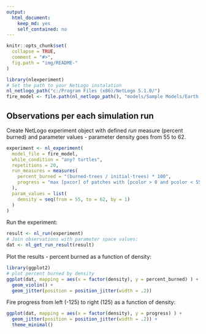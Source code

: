```yaml
---
output: 
  html_document: 
    keep_md: yes
    self_contained: no
---
```


```r
knitr::opts_chunk$set(
  collapse = TRUE,
  comment = "#>",
  fig.path = "img/README-"
)
```


```r
library(nlexperiment)
# Set the path to your NetLogo instalation
nl_netlogo_path("c:/Program Files (x86)/NetLogo 5.1.0/") 
fire_model <- file.path(nl_netlogo_path(), "models/Sample Models/Earth Science/Fire.nlogo")
```


## Observations per each simulation run
Create NetLogo experiment object with defined *run* measure (percent burned)
and parameter values - parameter density goes from 55 to 62.
```r
experiment <- nl_experiment(
  model_file = fire_model, 
  while_condition = "any? turtles",
  repetitions = 20,
  run_measures = measures(
    percent_burned = "(burned-trees / initial-trees) * 100",
    progress = "max [pxcor] of patches with [pcolor > 0 and pcolor < 55]"
  ),
  param_values = list(
    density = seq(from = 55, to = 62, by = 1)
  )
)
```

Run the experiment:
```r
result <- nl_run(experiment)
# Join observations with parameter space values:
dat <- nl_get_run_result(result)
```

Plot the results - percent burned as a function of density:
```r
library(ggplot2)
# plot percent burned by density
ggplot(dat, mapping = aes(x = factor(density), y = percent_burned) ) + 
  geom_violin() +
  geom_jitter(position = position_jitter(width = .2)) 
```

Fire progress from left (-125) to right (125) as a function of density:
```r
ggplot(dat, mapping = aes(x = factor(density), y = progress) ) + 
  geom_jitter(position = position_jitter(width = .2)) +
  theme_minimal()
```

